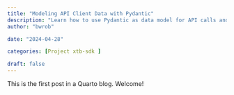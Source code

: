 ```yaml
---
title: "Modeling API Client Data with Pydantic"
description: "Learn how to use Pydantic as data model for API calls and response processing."
author: "bwrob"

date: "2024-04-28"

categories: [Project xtb-sdk ]

draft: false
---
```


This is the first post in a Quarto blog. Welcome!
